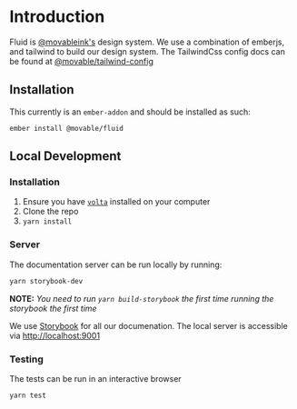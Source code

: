 
<Meta title="Introduction"/>

# Introduction

Fluid is [@movableink's](https://github.com/movableink) design system. We use a combination of emberjs, and tailwind to build our design system. The TailwindCss config docs can be found at [@movable/tailwind-config](https://movableink.github.io/tailwind-config)

## Installation

This currently is an `ember-addon` and should be installed as such:

```
ember install @movable/fluid
```

## Local Development

### Installation

1. Ensure you have [`volta`](https://volta.sh) installed on your computer
2. Clone the repo
3. `yarn install`

### Server

The documentation server can be run locally by running:

```sh
yarn storybook-dev
```

**NOTE:**
_You need to run `yarn build-storybook` the first time running the storybook the first time_

We use [Storybook](https://storybook.js.org/docs/react/get-started/introduction) for all our documenation. The local server is accessible via [http://localhost:9001](http://localhost:9001)

### Testing

The tests can be run in an interactive browser

```sh
yarn test
```
